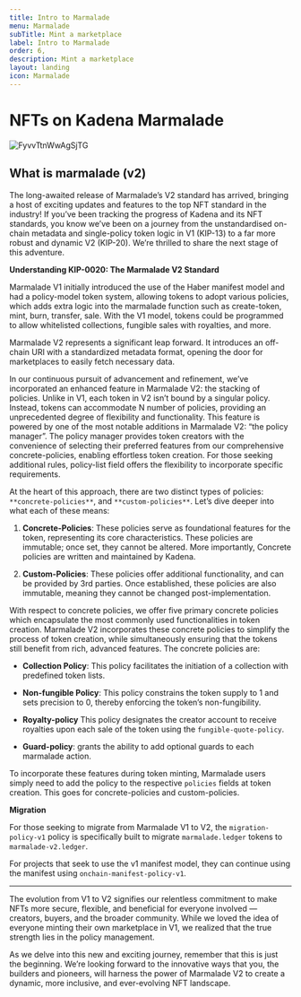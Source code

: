 ```yaml
---
title: Intro to Marmalade
menu: Marmalade
subTitle: Mint a marketplace
label: Intro to Marmalade
order: 6,
description: Mint a marketplace
layout: landing
icon: Marmalade
---
```


# NFTs on Kadena Marmalade

![FyvvTtnWwAgSjTG](https://github.com/kadena-io/marmalade/assets/1943024/4c70a121-a34f-47dc-988d-ebe064cc5945)

## What is marmalade (v2)

The long-awaited release of Marmalade’s V2 standard has arrived, bringing a host
of exciting updates and features to the top NFT standard in the industry! If
you’ve been tracking the progress of Kadena and its NFT standards, you know
we’ve been on a journey from the unstandardised on-chain metadata and
single-policy token logic in V1 (KIP-13) to a far more robust and dynamic V2
(KIP-20). We’re thrilled to share the next stage of this adventure.

**Understanding KIP-0020: The Marmalade V2 Standard**

Marmalade V1 initially introduced the use of the Haber manifest model and had a
policy-model token system, allowing tokens to adopt various policies, which adds
extra logic into the marmalade function such as create-token, mint, burn,
transfer, sale. With the V1 model, tokens could be programmed to allow
whitelisted collections, fungible sales with royalties, and more.

Marmalade V2 represents a significant leap forward. It introduces an off-chain
URI with a standardized metadata format, opening the door for marketplaces to
easily fetch necessary data.

In our continuous pursuit of advancement and refinement, we’ve incorporated an
enhanced feature in Marmalade V2: the stacking of policies. Unlike in V1, each
token in V2 isn’t bound by a singular policy. Instead, tokens can accommodate N
number of policies, providing an unprecedented degree of flexibility and
functionality. This feature is powered by one of the most notable additions in
Marmalade V2: “the policy manager”. The policy manager provides token creators
with the convenience of selecting their preferred features from our
comprehensive concrete-policies, enabling effortless token creation. For those
seeking additional rules, policy-list field offers the flexibility to
incorporate specific requirements.

At the heart of this approach, there are two distinct types of policies:
`**concrete-policies**`, and `**custom-policies**`. Let’s dive deeper into what
each of these means:

1.  **Concrete-Policies**: These policies serve as foundational features for the
    token, representing its core characteristics. These policies are immutable;
    once set, they cannot be altered. More importantly, Concrete policies are
    written and maintained by Kadena.

2.  **Custom-Policies**: These policies offer additional functionality, and can
    be provided by 3rd parties. Once established, these policies are also
    immutable, meaning they cannot be changed post-implementation.

With respect to concrete policies, we offer five primary concrete policies which
encapsulate the most commonly used functionalities in token creation. Marmalade
V2 incorporates these concrete policies to simplify the process of token
creation, while simultaneously ensuring that the tokens still benefit from rich,
advanced features. The concrete policies are:

- **Collection Policy**: This policy facilitates the initiation of a collection
  with predefined token lists.

- **Non-fungible Policy**: This policy constrains the token supply to 1 and sets
  precision to 0, thereby enforcing the token’s non-fungibility.

- **Royalty-policy** This policy designates the creator account to receive
  royalties upon each sale of the token using the `fungible-quote-policy`.

- **Guard-policy**: grants the ability to add optional guards to each marmalade
  action.

To incorporate these features during token minting, Marmalade users simply need
to add the policy to the respective `policies` fields at token creation. This
goes for concrete-policies and custom-policies.

**Migration**

For those seeking to migrate from Marmalade V1 to V2, the `migration-policy-v1`
policy is specifically built to migrate `marmalade.ledger` tokens to
`marmalade-v2.ledger`.

For projects that seek to use the v1 manifest model, they can continue using the
manifest using `onchain-manifest-policy-v1`.

---

The evolution from V1 to V2 signifies our relentless commitment to make NFTs
more secure, flexible, and beneficial for everyone involved — creators, buyers,
and the broader community. While we loved the idea of everyone minting their own
marketplace in V1, we realized that the true strength lies in the policy
management.

As we delve into this new and exciting journey, remember that this is just the
beginning. We’re looking forward to the innovative ways that you, the builders
and pioneers, will harness the power of Marmalade V2 to create a dynamic, more
inclusive, and ever-evolving NFT landscape.
